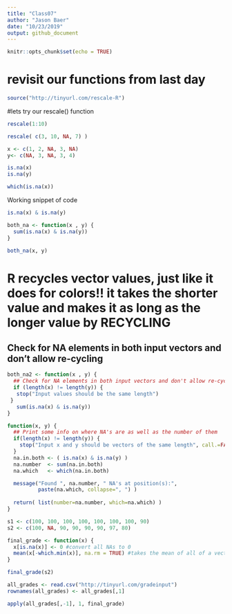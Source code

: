 ```yaml
---
title: "Class07"
author: "Jason Baer"
date: "10/23/2019"
output: github_document
---
```


```r
knitr::opts_chunk$set(echo = TRUE)
```

# revisit our functions from last day

```r
source("http://tinyurl.com/rescale-R")
```

#lets try our rescale() function

```r
rescale(1:10)
```

```r
rescale( c(3, 10, NA, 7) )
```


```r
x <- c(1, 2, NA, 3, NA)
y<- c(NA, 3, NA, 3, 4)

is.na(x)
is.na(y)
```

```r
which(is.na(x))
```


Working snippet of code
```r
is.na(x) & is.na(y)
```

```r
both_na <- function(x , y) {
  sum(is.na(x) & is.na(y))
}
```

```r
both_na(x, y)
```

# R recycles vector values, just like it does for colors!! it takes the shorter value and makes it as long as the longer value by RECYCLING

## Check for NA elements in both input vectors and don't allow re-cycling
```r
both_na2 <- function(x , y) {
  ## Check for NA elements in both input vectors and don't allow re-cycling
  if (length(x) != length(y)) {
   stop("Input values should be the same length")
 }
   sum(is.na(x) & is.na(y))
}
```


```r
function(x, y) {
  ## Print some info on where NA's are as well as the number of them 
  if(length(x) != length(y)) {
    stop("Input x and y should be vectors of the same length", call.=FALSE)
  }
  na.in.both <- ( is.na(x) & is.na(y) )
  na.number  <- sum(na.in.both)
  na.which   <- which(na.in.both)

  message("Found ", na.number, " NA's at position(s):", 
          paste(na.which, collapse=", ") ) 
  
  return( list(number=na.number, which=na.which) )
}
```


```r
s1 <- c(100, 100, 100, 100, 100, 100, 100, 90)
s2 <- c(100, NA, 90, 90, 90, 90, 97, 80)

final_grade <- function(x) {
  x[is.na(x)] <- 0 #convert all NAs to 0
  mean(x[-which.min(x)], na.rm = TRUE) #takes the mean of all of a vector, subtracting the lowest value
}
```

```r
final_grade(s2)
```

```r
all_grades <- read.csv("http://tinyurl.com/gradeinput")
rownames(all_grades) <- all_grades[,1]

apply(all_grades[,-1], 1, final_grade)

```

